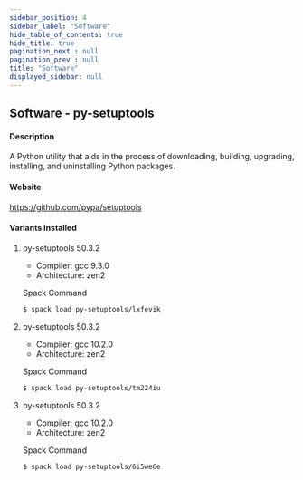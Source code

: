 ```yaml
---
sidebar_position: 4
sidebar_label: "Software"
hide_table_of_contents: true
hide_title: true
pagination_next : null
pagination_prev : null
title: "Software"
displayed_sidebar: null
---
```


## Software - py-setuptools


#### Description
A Python utility that aids in the process of downloading, building, upgrading, installing, and uninstalling Python packages.

#### Website
https://github.com/pypa/setuptools

#### Variants installed

1. py-setuptools 50.3.2

    - Compiler: gcc 9.3.0
    - Architecture: zen2

    Spack Command
    ```bash
    $ spack load py-setuptools/lxfevik
    ```

2. py-setuptools 50.3.2

    - Compiler: gcc 10.2.0
    - Architecture: zen2

    Spack Command
    ```bash
    $ spack load py-setuptools/tm224iu
    ```

3. py-setuptools 50.3.2

    - Compiler: gcc 10.2.0
    - Architecture: zen2

    Spack Command
    ```bash
    $ spack load py-setuptools/6i5we6e
    ```
